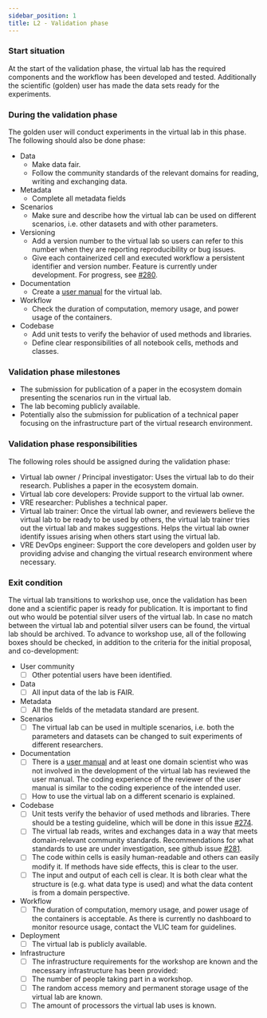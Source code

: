 ```yaml
---
sidebar_position: 1
title: L2 - Validation phase
---
```

### Start situation
At the start of the validation phase, the virtual lab has the required components and the workflow has been developed and tested.
Additionally the scientific (golden) user has made the data sets ready for the experiments.

### During the validation phase
The golden user will conduct experiments in the virtual lab in this phase.
The following should also be done phase:

* Data
  * Make data fair.
  * Follow the community standards of the relevant domains for reading, writing and exchanging data.
* Metadata
  * Complete all metadata fields
* Scenarios
  * Make sure and describe how the virtual lab can be used on different scenarios, i.e. other datasets and with other parameters.
* Versioning
  * Add a version number to the virtual lab so users can refer to this number when they are reporting reproducibility or bug issues.
  * Give each containerized cell and executed workflow a persistent identifier and version number.
  Feature is currently under development. For progress, see [#280](https://github.com/QCDIS/projects_overview/issues/280).
* Documentation
  * Create a [user manual](../user_manual) for the virtual lab.
* Workflow
  * Check the duration of computation, memory usage, and power usage of the containers.
* Codebase
  * Add unit tests to verify the behavior of used methods and libraries.
  * Define clear responsibilities of all notebook cells, methods and classes.

### Validation phase milestones
* The submission for publication of a paper in the ecosystem domain presenting the scenarios run in the virtual lab.
* The lab becoming publicly available.
* Potentially also the submission for publication of a technical paper focusing on the infrastructure part of the virtual research environment.

### Validation phase responsibilities
The following roles should be assigned during the validation phase:

* Virtual lab owner / Principal investigator: Uses the virtual lab to do their research. Publishes a paper in the ecosystem domain.
* Virtual lab core developers: Provide support to the virtual lab owner.
* VRE researcher: Publishes a technical paper.
* Virtual lab trainer: Once the virtual lab owner, and reviewers believe the virtual lab to be ready to be used by others,
the virtual lab trainer tries out the virtual lab and makes suggestions. Helps the virtual lab owner identify issues arising when others start using the virtual lab.
* VRE DevOps engineer: Support the core developers and golden user by providing advise and changing the virtual research environment where necessary.

### Exit condition
The virtual lab transitions to workshop use, once the validation has been done and a scientific paper is ready for publication.
It is important to find out who would be potential silver users of the virtual lab. In case no match between the virtual lab
and potential silver users can be found, the virtual lab should be archived.
To advance to workshop use, all of the following boxes should be checked, in addition to the criteria for the initial proposal, and co-development:

* User community
  - [ ] Other potential users have been identified.
* Data
  - [ ] All input data of the lab is FAIR.
* Metadata
  - [ ] All the fields of the metadata standard are present.
* Scenarios
  - [ ] The virtual lab can be used in multiple scenarios, i.e. both the parameters and datasets can be changed to suit experiments of different researchers.
* Documentation
  - [ ] There is a [user manual](../user_manual) and at least one domain scientist who was not involved in the development of the virtual lab has reviewed the user manual.
The coding experience of the reviewer of the user manual is similar to the coding experience of the intended user.
  - [ ] How to use the virtual lab on a different scenario is explained.
* Codebase
  - [ ]  Unit tests verify the behavior of used methods and libraries. There should be a testing guideline, which will be done in this issue [\#274](https://github.com/QCDIS/projects_overview/issues/274).
  - [ ]  The virtual lab reads, writes and exchanges data in a way that meets domain-relevant community standards. Recommendations for what standards to use are under investigation, see github issue [#281](https://github.com/QCDIS/projects_overview/issues/281).
  - [ ]  The code within cells is easily human-readable and others can easily modify it. If methods have side effects, this is clear to the user.
  - [ ]  The input and output of each cell is clear. It is both clear what the structure is (e.g. what data type is used) and what the data content is from a domain perspective.
* Workflow
  - [ ]  The duration of computation, memory usage, and power usage of the containers is acceptable. As there is currently no dashboard to monitor resource usage, contact the VLIC team for guidelines.
* Deployment
  - [ ] The virtual lab is publicly available.
* Infrastructure
  - [ ]  The infrastructure requirements for the workshop are known and the necessary infrastructure has been provided:
    - [ ]  The number of people taking part in a workshop.
    - [ ]  The random access memory and permanent storage usage of the virtual lab are known.
    - [ ]  The amount of processors the virtual lab uses is known.